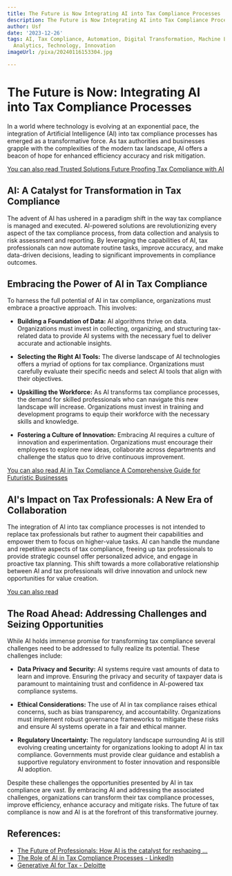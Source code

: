 ```yaml
---
title: The Future is Now Integrating AI into Tax Compliance Processes
description: The Future is Now Integrating AI into Tax Compliance Processes
author: Usf
date: '2023-12-26'
tags: AI, Tax Compliance, Automation, Digital Transformation, Machine Learning, Data
  Analytics, Technology, Innovation
imageUrl: /pixa/20240116153304.jpg

---
```

# The Future is Now: Integrating AI into Tax Compliance Processes

In  a world where technology is evolving at an exponential pace, the integration of Artificial Intelligence (AI) into tax compliance processes has emerged as a transformative force. As tax authorities and businesses grapple with the complexities of the modern tax landscape, AI offers a beacon of hope  for enhanced efficiency accuracy and risk mitigation.

[You  can also read Trusted Solutions Future Proofing Tax Compliance with AI](Trusted%20Solutions%20Future%20Proofing%20Tax%20Compliance%20with%20AI)


## AI: A Catalyst for Transformation in Tax Compliance

The advent  of AI has ushered in a paradigm shift in the way tax compliance is managed and executed. AI-powered solutions are revolutionizing every aspect  of the tax compliance process, from data collection and analysis to risk assessment and reporting. By leveraging the capabilities of  AI,  tax professionals can now automate routine tasks, improve  accuracy, and make data-driven decisions, leading to significant improvements in compliance outcomes.

## Embracing the Power of AI in Tax  Compliance

To harness the full potential of AI in tax compliance, organizations must embrace a  proactive  approach. This involves:

- **Building a Foundation of Data:** AI algorithms thrive on data. Organizations must invest in collecting, organizing, and structuring tax-related  data to provide AI systems with the necessary fuel to deliver accurate and actionable insights.

- **Selecting the Right AI Tools:** The diverse landscape of AI  technologies offers a  myriad of options for tax  compliance. Organizations must carefully  evaluate their specific needs and select AI  tools that align with their objectives.

- **Upskilling the  Workforce:** As AI transforms tax compliance processes, the demand for skilled professionals who can navigate this new  landscape will increase. Organizations must invest in training and development programs to equip  their workforce with the necessary skills  and knowledge.

- **Fostering a Culture of Innovation:** Embracing AI requires a culture of innovation and experimentation. Organizations must encourage their employees to explore new ideas, collaborate across departments and challenge the  status  quo to  drive continuous improvement.

[You can also read AI in Tax Compliance A Comprehensive Guide for Futuristic  Businesses](AI%20in%20Tax%20Compliance%20A%20Comprehensive%20Guide%20for%20Futuristic%20Businesses)


## AI's Impact on Tax Professionals: A New Era of Collaboration

The  integration  of AI into tax compliance processes is not intended to replace tax professionals but rather to augment their capabilities and empower them to focus on higher-value tasks. AI  can handle  the mundane  and repetitive aspects of tax compliance, freeing up tax professionals to provide strategic counsel offer personalized  advice, and  engage in proactive tax planning. This shift towards a more collaborative relationship between AI and tax  professionals  will drive  innovation and unlock new opportunities  for value creation.

[You  can also read ]()


## The  Road Ahead: Addressing Challenges and Seizing  Opportunities

While AI holds immense promise for transforming tax compliance several challenges need to be addressed to fully realize  its potential. These challenges include:

- **Data Privacy and Security:** AI  systems require vast  amounts of data to learn and improve. Ensuring the privacy and  security of taxpayer  data is paramount to maintaining trust  and  confidence  in AI-powered tax compliance systems.

- **Ethical Considerations:** The use of AI in tax  compliance raises  ethical concerns, such as  bias transparency, and accountability. Organizations must implement robust governance frameworks to mitigate these risks and  ensure AI systems  operate in a fair and ethical manner.

- **Regulatory Uncertainty:** The regulatory landscape surrounding AI is  still evolving creating uncertainty for organizations looking to adopt AI in tax compliance. Governments must  provide clear guidance and establish a supportive regulatory environment  to foster innovation and responsible AI adoption.

Despite these challenges the opportunities presented by AI in tax compliance are vast. By embracing  AI and  addressing the  associated challenges, organizations can transform their  tax compliance processes, improve efficiency, enhance accuracy and mitigate risks.  The future of tax compliance is now and AI is at the forefront of  this transformative journey.

## References:
- [The Future of Professionals: How AI is the catalyst for reshaping ...](https://tax.thomsonreuters.com/blog/the-future-of-professionals-how-ai-is-the-catalyst-for-reshaping-every-aspect-of-tax-and-accounting-work/)
- [The Role of AI in Tax Compliance Processes - LinkedIn](https://www.linkedin.com/pulse/role-ai-tax-compliance-processes-accelerating-1e)
- [Generative AI for Tax - Deloitte](https://www.deloitte.com/global/en/services/tax/services/generative-artificial-intelligence-for-tax.html)
